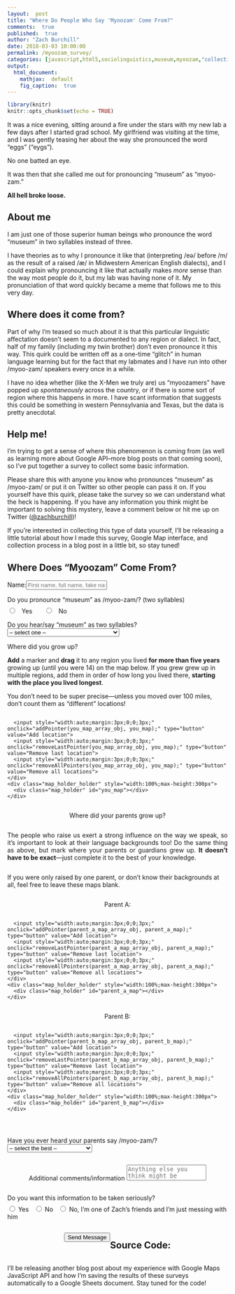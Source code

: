 ```yaml
---
layout:  post
title: "Where Do People Who Say 'Myoozam' Come From?"
comments:  true
published:  true
author: "Zach Burchill"
date: 2018-03-03 10:00:00
permalink: /myoozam_survey/
categories: [javascript,html5,sociolinguistics,museum,myoozam,"collecting data"]
output:
  html_document:
    mathjax:  default
    fig_caption:  true
---
```


```r
library(knitr)
knitr::opts_chunk$set(echo = TRUE) 
```

It was a nice evening, sitting around a fire under the stars with my new lab a few days after I started grad school. My girlfriend was visiting at the time, and I was gently teasing her about the way she pronounced the word "eggs" ("eygs").  

No one batted an eye.

It was then that she called me out for pronouncing "museum" as "myoo-zam."

**All hell broke loose.**

<!--more-->

## About me

I am just one of those superior human beings who pronounce the word "museum" in two syllables instead of three. 

I have theories as to why I pronounce it like that (interpreting /eə/ before /m/ as the result of a raised /æ/ in Midwestern American English dialects), and I could explain why pronouncing it like that actually makes _more_ sense than the way most people do it, but my lab was having none of it. My pronunciation of that word quickly became a meme that follows me to this very day. 

## Where does it come from?

Part of why I'm teased so much about it is that this particular linguistic affectation doesn't seem to a documented to any region or dialect. In fact, half of my family (including my twin brother) don't even pronounce it this way. This quirk could be written off as a one-time "glitch" in human language learning but for the fact that my labmates and I have run into other /myoo-zam/ speakers every once in a while.

I have no idea whether (like the X-Men we truly are) us "myoozamers" have popped up _spontaneously_ across the country, or if there is some sort of region where this happens in more. I have scant information that suggests this could be something in western Pennsylvania and Texas, but the data is pretty anecdotal.

## Help me!

I'm trying to get a sense of where this phenomenon is coming from (as well as learning more about Google API--more blog posts on that coming soon), so I've put together a survey to collect some basic information.

Please share this with anyone you know who pronounces "museum" as /myoo-zam/ or put it on Twitter so other people can pass it on. If you yourself have this quirk, please take the survey so we can understand what the heck is happening. If you have any information you think might be important to solving this mystery, leave a comment below or hit me up on Twitter ([@zachburchill](https://twitter.com/zachburchill))!

If you're interested in collecting this type of data yourself, I'll be releasing a little tutorial about how I made this survey, Google Map interface, and collection process in a blog post in a little bit, so stay tuned! 

<form class="form" name="submit-to-google-sheet" action="">
  <h2>Where Does "Myoozam" Come From?</h2>
  <p><label for="name">Name:</label><input placeholder="First name, full name, fake name, whatever" id="name">
  </p>
  <p><label for="myuzam">Do you pronounce "museum" as <span style="white-space: nowrap;">/myoo-zam/</span>? (two syllables)</label>
    <span style="width:100%;display:block;margin-top:7px;">
  <input type="radio" name="myoozam" id="myoozam_yes" value="yes" required>  &nbsp;<label for="myoozam_yes"> Yes </label> &nbsp; &nbsp; &nbsp;
  <input type="radio" name="myoozam" id="myoozam_no" value="no" required> &nbsp;<label for="myoozam_no"> No </label> 
  </span>
  </p>

  <p><label for="two_syll_hearsay">Do you hear/say "museum" as two syllables?</label>
    <select id="two_syll_hearsay" name="two_syll_hearsay" required>
      <option disabled selected value> -- select one -- </option>
      <option value="hear">I HEAR it as two syllables</option>
      <option value="say">I SAY it as two syllables</option>
      <option value="both">I both hear and say it as two syllables</option>
      <option value="neither">I neither hear nor say it as two syllables</option>
    </select>
  </p>
  <p><label>Where did you grow up?</label></p>
  <p><b>Add</b> a marker and <b>drag</b> it to any region you lived <b>for more than five years</b> growing up (until you were 14) on the map below. If you grew grew up in multiple regions, add them in order of how long you lived there, <b>starting with the place you lived longest</b>.</p>
  <p>You don't need to be super precise&mdash;unless you moved over 100 miles, don't count them as "different" locations!
  </p>
  <p>
    <div style="justify-content:center;flex-wrap:wrap;display:flex;margin-bottom:12px;">
      <input style="width:auto;margin:3px;0;0;3px;" onclick="addPointer(you_map_array_obj, you_map);" type="button" value="Add location">
      <input style="width:auto;margin:3px;0;0;3px;" onclick="removeLastPointer(you_map_array_obj, you_map);" type="button" value="Remove last location">
      <input style="width:auto;margin:3px;0;0;3px;" onclick="removeAllPointers(you_map_array_obj, you_map);" type="button" value="Remove all locations">
    </div>
    <div class="map_holder_holder" style="width:100%;max-height:300px">
      <div class="map_holder" id="you_map"></div>
    </div>
  </p>

  <p><label>Where did your parents grow up?</label></p>
  <p style="text-align:justify;">The people who raise us exert a strong influence on the way we speak, so it's important to look at their language backgrounds too! Do the same thing as above, but mark where your parents or guardians grew up. <b>It doesn't have to be exact</b>&mdash;just
    complete it to the best of your knowledge. </p>
  <p>If you were only raised by one parent, or don't know their backgrounds at all, feel free to leave these maps blank.
  </p>
  <p><label>Parent A:</label></p>

  <p>
    <div style="justify-content:center;flex-wrap:wrap;display:flex;margin-bottom:12px;">
      <input style="width:auto;margin:3px;0;0;3px;" onclick="addPointer(parent_a_map_array_obj, parent_a_map);" type="button" value="Add location">
      <input style="width:auto;margin:3px;0;0;3px;" onclick="removeLastPointer(parent_a_map_array_obj, parent_a_map);" type="button" value="Remove last location">
      <input style="width:auto;margin:3px;0;0;3px;" onclick="removeAllPointers(parent_a_map_array_obj, parent_a_map);" type="button" value="Remove all locations">
    </div>
    <div class="map_holder_holder" style="width:100%;max-height:300px">
      <div class="map_holder" id="parent_a_map"></div>
    </div>
  </p>

  <p><label>Parent B:</label></p>
  <p>
    <div style="justify-content:center;flex-wrap:wrap;display:flex;margin-bottom:12px;">
      <input style="width:auto;margin:3px;0;0;3px;" onclick="addPointer(parent_b_map_array_obj, parent_b_map);" type="button" value="Add location">
      <input style="width:auto;margin:3px;0;0;3px;" onclick="removeLastPointer(parent_b_map_array_obj, parent_b_map);" type="button" value="Remove last location">
      <input style="width:auto;margin:3px;0;0;3px;" onclick="removeAllPointers(parent_b_map_array_obj, parent_b_map);" type="button" value="Remove all locations">
    </div>
    <div class="map_holder_holder" style="width:100%;max-height:300px">
      <div class="map_holder" id="parent_b_map"></div>
    </div>
  </p>

  <p><label for="parents_say_darnedest">Have you ever heard your parents say <span style="white-space: nowrap;">/myoo-zam/</span>?</label>
    <select id="parents_say_darnedest" name="parents_say_darnedest" required>
      <option disabled selected value> -- select the best -- </option>
      <option value="parent_a">I've heard Parent A say it.</option>
      <option value="parent_b">I've heard Parent B say it.</option>
      <option value="both">I've heard both say it.</option>
      <option value="neither">I've never heard either say it.</option>
      <option value="idk">I don't remember/can't recall.</option>
    </select>
  </p>

  <p><label for="comments">Additional comments/information</label>
    <textarea style="resize:none;" id="comments" name="comments" placeholder="Anything else you think might be important to know?"></textarea>
  </p>

  <p><label for="wtf">Do you want this information to be taken seriously?</label>
    <span style="width:100%;display:block;margin-top:7px;">
      <input type="radio" name="kidding" id="not_kidding" value="good" required> <label for="not_kidding"> Yes </label> &nbsp; 
      <input type="radio" name="kidding" id="kidding" value="no" required> <label for="kidding"> No </label> &nbsp; 
      <input type="radio" name="kidding" id="zachfriend" value="zachfriend" required><label for="zachfriend"> No, I'm one of Zach's friends and I'm just messing with him </label> 
    </span>
  </p>
  <input type="hidden" id="you_positions" name="you_positions" value="">
  <input type="hidden" id="parent_a_positions" name="parent_a_positions" value="test">
  <input type="hidden" id="parent_b_positions" name="parent_b_positions" value="test">
  <p>
    <button type="submit">Send Message</button>
  </p>
</form>

<script>
const scriptURL = 'https://script.google.com/macros/s/AKfycbwoM7O8LsMnGW5L9YdpZOXiBMM01Jy0flixRV-9tJ4CZQsFLNrm/exec'
const form = document.forms['submit-to-google-sheet']
var map;
var you_map_array_obj = { l: [] };
var parent_a_map_array_obj = { l: [] };
var parent_b_map_array_obj = { l: [] };
function initMap() {
  you_map = new google.maps.Map(document.getElementById("you_map"), {
    center: { lat: 43.1, lng: -77.5 },
    zoom: 4,
    mapTypeControl: false,
    streetViewControl: false,
    rotateControl: false,
    fullscreenControl: false
  });

  parent_a_map = new google.maps.Map(document.getElementById("parent_a_map"), {
    center: { lat: 43.1, lng: -77.5 },
    zoom: 4,
    mapTypeControl: false,
    streetViewControl: false,
    rotateControl: false,
    fullscreenControl: false
  });

  parent_b_map = new google.maps.Map(document.getElementById("parent_b_map"), {
    center: { lat: 43.1, lng: -77.5 },
    zoom: 4,
    mapTypeControl: false,
    streetViewControl: false,
    rotateControl: false,
    fullscreenControl: false
  });
}

function addPointer(marker_array_obj, map_var) {
  var l = marker_array_obj.l.length + 1;
  marker_array_obj.l.push(makePointer(map_var, l.toString()));
}

function removeLastPointer(marker_array_obj, map_var) {
  var removing_marker = marker_array_obj.l.pop();
  removing_marker.setMap(null);
}

function removeAllPointers(marker_array_obj, map_var) {
  for (var i = 0; i < marker_array_obj.l.length; i++) {
    marker_array_obj.l[i].setMap(null);
  }
  marker_array_obj.l = [];
}

function makePointer(map_var, label_var) {
  var marker = new google.maps.Marker({
    position: map_var.getCenter(),
    label: label_var,
    zoom: 5,
    map: map_var,
    draggable: true,
    title: "Drag me!"
  });
  return marker;
}

function closeUpShop() {
  if (you_map_array_obj.l.length === 0) {
    alert("You must mark where you grew up to submit");
    return false;
  } else {
    document.getElementById("you_positions").value = getPositions(you_map_array_obj);
    document.getElementById("parent_a_positions").value = getPositions(parent_a_map_array_obj);
    document.getElementById("parent_b_positions").value = getPositions(parent_b_map_array_obj);
    return true;
  }
}

function getPositions(marker_array_obj) {
  var new_list = [];
  for (var i = 0; i < marker_array_obj.l.length; i++) {
    var pos = marker_array_obj.l[i].getPosition();
    var lat = pos.lat().toFixed(3);
    var lng = pos.lng().toFixed(3);
    new_list.push([lat,lng].join(","));
  }
  if (new_list.length === 0) { return "undefined";} 
  else {return new_list.join(",");}
}

form.addEventListener('submit', e => {
	if (closeUpShop() == true) {
      e.preventDefault()
      fetch(scriptURL, { method: 'POST', body: new FormData(form)})
        .then(response => console.log('Success!', response))
        .catch(error => console.error('Error!', error.message))
      alert("Thanks for your submission!");
    }
  })
  
</script>
<script src="https://maps.googleapis.com/maps/api/js?key=AIzaSyDWpSc7HqHCjw-KWkb_H5ae8vpZNjtYkZA&callback=initMap" async defer></script>

<hr />
<br />

## Source Code:

I'll be releasing another blog post about my experience with Google Maps JavaScript API and how I'm saving the results of these surveys automatically to a Google Sheets document. Stay tuned for the code! 
